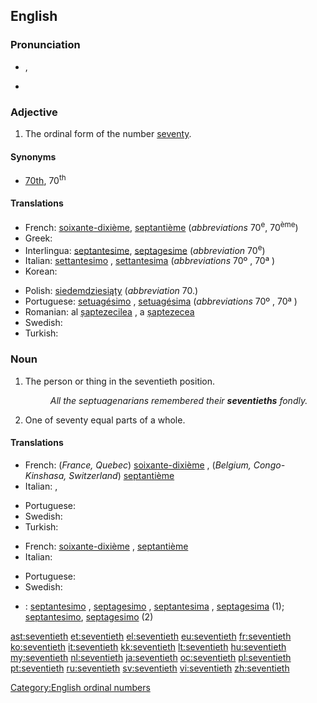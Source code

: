 ==English==

===Pronunciation===
* {{IPA|/ˈsɛvntiəθ/}}, {{SAMPA|/"sEvnti@T/}}
* {{hyphenation|sev|en|ti|eth}}

===Adjective===
{{en-adj|-}}

# The ordinal form of the number [[seventy]].

====Synonyms====
* [[70th]], 70<sup>th</sup>

====Translations====
{{trans-top|ordinal form of the number seventy (70)}}
* French: {{qualifier|France|Quebec}} [[soixante-dixième]], {{qualifier|Belgium|Congo-Kinshasa|Switzerland}} [[septantième]] (''abbreviations'' 70<sup>e</sup>, 70<sup>ème</sup>)<!--Belgium, Switzerland, Congo-Kinshasa verified by Paul G on 2006-05-23-->
* Greek: {{t+|el|εβδομηκοστός|tr=evdomikostos}}
* Interlingua: [[septantesime]], [[septagesime]] (''abbreviation'' 70<sup>e</sup>)
* Italian: [[settantesimo]] {{m}}, [[settantesima]] {{f}} (''abbreviations'' 70º<!--note: this a superscript "o", not a degree symbol--> {{m}}, 70ª {{f}})
* Korean: {{t+|ko|일흔째|tr=ilheunjjae |sc=Hang}}
{{trans-mid}}
* Polish: [[siedemdziesiąty]] (''abbreviation'' 70.)
* Portuguese: [[setuagésimo]] {{m}}, [[setuagésima]] {{f}} (''abbreviations'' 70º<!--note: this a superscript "o", not a degree symbol--> {{m}}, 70ª {{f}})
* Romanian: al [[șaptezecilea]] {{m}}, a [[șaptezecea]] {{f}}
* Swedish: {{t+|sv|sjuttionde}}
* Turkish: {{t|tr|yetmişinci}}
{{trans-bottom}}

===Noun===
{{en-noun}}

# The person or thing in the seventieth position.
#: ''All the septuagenarians remembered their '''seventieths''' fondly.''
# One of seventy equal parts of a whole.

====Translations====
{{trans-top|the person or thing in the seventieth position}}
* French: (''France, Quebec'') [[soixante-dixième]] {{m|f}}, (''Belgium, Congo-Kinshasa, Switzerland'') [[septantième]] {{m|f}}<!--Belgium, Switzerland, Congo-Kinshasa verified by Paul G on 2006-05-23-->
* Italian: {{t-|it|settantesimo|m}}, {{t-|it|settantesima|f}}
{{trans-mid}}
* Portuguese: {{t+|pt|setuagésimo|m}}
* Swedish: {{t+|sv|sjuttionde|c}}
* Turkish: {{t|tr|yetmişinci}}
{{trans-bottom}}

{{trans-top|one of seventy equal parts of a whole}}
* French: {{qualifier|France|Quebec}} [[soixante-dixième]] {{m}}, {{qualifier|Belgium|Congo-Kinshasa|Switzerland}} [[septantième]] {{m}} <!--Belgium, Switzerland, Congo-Kinshasa verified by Paul G on 2006-05-23-->
* Italian: {{t-|it|settantesimo|m}}
{{trans-mid}}
* Portuguese: {{t+|pt|setuagésimo|m}}
* Swedish: {{t-|sv|sjuttiondel|c}}
{{trans-bottom}}

{{checktrans}}
* {{ttbc|ia}}: [[septantesimo]] {{m}}, [[septagesimo]] {{m}}, [[septantesima]] {{f}}, [[septagesima]] {{f}} (1); [[septantesimo]], [[septagesimo]] (2)

[[Category:English ordinal numbers]]

[[ast:seventieth]]
[[et:seventieth]]
[[el:seventieth]]
[[eu:seventieth]]
[[fr:seventieth]]
[[ko:seventieth]]
[[it:seventieth]]
[[kk:seventieth]]
[[lt:seventieth]]
[[hu:seventieth]]
[[my:seventieth]]
[[nl:seventieth]]
[[ja:seventieth]]
[[oc:seventieth]]
[[pl:seventieth]]
[[pt:seventieth]]
[[ru:seventieth]]
[[sv:seventieth]]
[[vi:seventieth]]
[[zh:seventieth]]